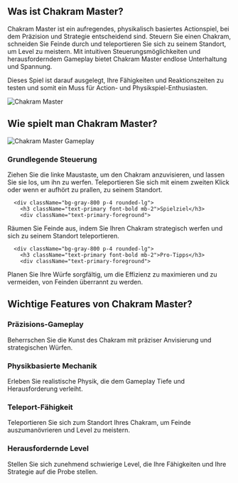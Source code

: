 ## Was ist Chakram Master?
<div className="flex flex-col md:flex-row items-center gap-8">
  <div className="w-full md:w-1/2 text-xl">
Chakram Master ist ein aufregendes, physikalisch basiertes Actionspiel, bei dem Präzision und Strategie entscheidend sind. Steuern Sie einen Chakram, schneiden Sie Feinde durch und teleportieren Sie sich zu seinem Standort, um Level zu meistern. Mit intuitiven Steuerungsmöglichkeiten und herausforderndem Gameplay bietet Chakram Master endlose Unterhaltung und Spannung.

Dieses Spiel ist darauf ausgelegt, Ihre Fähigkeiten und Reaktionszeiten zu testen und somit ein Muss für Action- und Physikspiel-Enthusiasten.
</div>
  <div className="w-full md:w-1/2 flex justify-center items-center">
<img 
      src="https://public-image.fafafa.ai/games/2025-02-15/images/1739623661751-z04q6n.com/knife-io_16x9/20250211105952/knife-io_16x9-cover" 
      alt="Chakram Master" 
      className="w-4/5 h-auto"
    />
</div>
</div>

## Wie spielt man Chakram Master?

<div className="flex flex-col md:flex-row items-center gap-8">
  <div className="w-full md:w-1/2">
<img 
      src="https://public-image.fafafa.ai/games/2025-02-15/images/1739623661751-z04q6n.com/knife-io_16x9/20250211105952/knife-io_16x9-cover" 
      alt="Chakram Master Gameplay" 
      className="w-4/5 h-auto mx-auto"
    />
</div>
  <div className="w-full md:w-1/2">
    <div className="grid grid-cols-1 gap-4 mt-0">
      <div className="bg-gray-800 p-4 rounded-lg">
        <h3 className="text-primary font-bold mb-2">Grundlegende Steuerung</h3>
        <div className="text-primary-foreground">
Ziehen Sie die linke Maustaste, um den Chakram anzuvisieren, und lassen Sie sie los, um ihn zu werfen. Teleportieren Sie sich mit einem zweiten Klick oder wenn er aufhört zu prallen, zu seinem Standort.
</div>
      </div>

      <div className="bg-gray-800 p-4 rounded-lg">
        <h3 className="text-primary font-bold mb-2">Spielziel</h3>
        <div className="text-primary-foreground">
Räumen Sie Feinde aus, indem Sie Ihren Chakram strategisch werfen und sich zu seinem Standort teleportieren.
</div>
      </div>

      <div className="bg-gray-800 p-4 rounded-lg">
        <h3 className="text-primary font-bold mb-2">Pro-Tipps</h3>
        <div className="text-primary-foreground">
Planen Sie Ihre Würfe sorgfältig, um die Effizienz zu maximieren und zu vermeiden, von Feinden überrannt zu werden.
</div>
      </div>
    </div>
  </div>
</div>

## Wichtige Features von Chakram Master?

<div className="grid grid-cols-1 md:grid-cols-2 gap-4">
  <div className="bg-gray-800 p-4 rounded-lg">
    <h3 className="text-primary font-bold mb-2">Präzisions-Gameplay</h3>
    <div className="text-primary-foreground">
Beherrschen Sie die Kunst des Chakram mit präziser Anvisierung und strategischen Würfen.
</div>
  </div>

  <div className="bg-gray-800 p-4 rounded-lg">
    <h3 className="text-primary font-bold mb-2">Physikbasierte Mechanik</h3>
    <div className="text-primary-foreground">
Erleben Sie realistische Physik, die dem Gameplay Tiefe und Herausforderung verleiht.
</div>
  </div>

  <div className="bg-gray-800 p-4 rounded-lg">
    <h3 className="text-primary font-bold mb-2">Teleport-Fähigkeit</h3>
    <div className="text-primary-foreground">
Teleportieren Sie sich zum Standort Ihres Chakram, um Feinde auszumanövrieren und Level zu meistern.
</div>
  </div>

  <div className="bg-gray-800 p-4 rounded-lg">
    <h3 className="text-primary font-bold mb-2">Herausfordernde Level</h3>
    <div className="text-primary-foreground">
Stellen Sie sich zunehmend schwierige Level, die Ihre Fähigkeiten und Ihre Strategie auf die Probe stellen.
</div>
  </div>
</div>